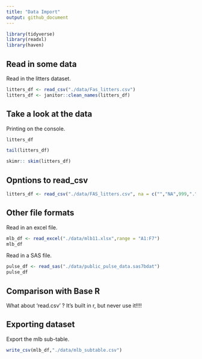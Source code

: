 ```yaml
---
title: "Data Import"
output: github_document
---
```


```r
library(tidyverse)
library(readxl)
library(haven)
```

## Read in some data

Read in the litters dataset.

```r
litters_df <- read_csv("./data/Fas_litters.csv")
litters_df <- janitor::clean_names(litters_df)
```


## Take a look at the data

Printing on the console.

```r
litters_df
```


```r
tail(litters_df)
```

```r
skimr:: skim(litters_df)
```


## Opntions to read_csv

```r
litters_df <- read_csv("./data/FAS_litters.csv", na = c("","NA",999,"."))
```

## Other file formats

Read in an excel file.

```r
mlb_df <- read_excel("./data/mlb11.xlsx",range = "A1:F7")
mlb_df
```

Read in a SAS file.

```r
pulse_df <- read_sas("./data/public_pulse_data.sas7bdat")
pulse_df
```

## Comparison with Base R

What about 'read.csv' ?
It's built in r, but never use it!!!!

## Exporting dataset

Export the mlb sub-table.

```r
write_csv(mlb_df,"./data/mlb_subtable.csv")
```

